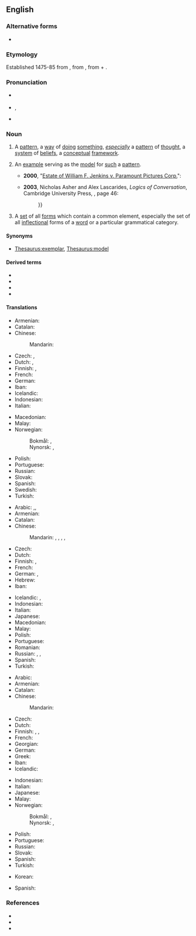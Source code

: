 ==English==
{{was wotd|2006|June|13}}

===Alternative forms===
* {{l|en|paradigma}} {{qualifier|archaic}}

===Etymology===
{{PIE root|en|deyḱ}}
Established 1475-85 from {{der|en|LL.|paradīgma}}, from {{der|en|grc|παράδειγμα||pattern}}, from {{m|grc|παραδείκνυμι||I [[show]] [beside] or [[compare]]}} + {{m|grc|-μα||''[[form]]ing [[noun]]s [[concerning]] the [[result]]s of [[action]]s''}}.

===Pronunciation===
* {{a|UK}} {{IPA|/ˈpæɹ.ə.daɪm/|lang=en}}
* {{a|US}} {{enPR|ˈpär.ə.dīm}}, {{IPA|/ˈpæɹ.ə.daɪm/|/ˈpɛɹ.ə.daɪm/|/ˈpeɪɹ.ə.daɪm/|lang=en}}
*: {{a|Mary-marry-merry}} {{audio|en-us-paradigm.ogg|Audio (US)|lang=en}}
* {{audio|en-au-paradigm.ogg|Audio (AU)|lang=en}}

===Noun===
{{en-noun}}

# A [[pattern]], a [[way]] of [[doing]] [[something]], ''[[especially]]'' {{lb|en|now|_|often|_|pejorative}} a [[pattern]] of [[thought]], a [[system]] of [[belief]]s, a [[conceptual]] [[framework]].
#: {{syn|en|model|worldview}}
#: {{ux|en|Thomas Kuhn's landmark “The Structure of Scientific Revolutions” got people talking about '''paradigm''' shifts, to the point the word itself now suggests an incomplete or biased perspective.}}
# An [[example]] serving as the [[model]] for [[such]] a [[pattern]].
#: {{syn|en|template|exemplar|posterboy}}
#* '''2000''', "[[s:Estate of William F. Jenkins v. Paramount Pictures Corp.|Estate of William F. Jenkins v. Paramount Pictures Corp.]]":
#*: {{quote|en|According to the Fourth Circuit, “Coca-Cola” is “the '''paradigm''' of a descriptive mark that has acquired secondary meaning”.}}
#* '''2003''', Nicholas Asher and Alex Lascarides, ''Logics of Conversation'', Cambridge University Press, {{ISBN|0 521 65058 5}}, page 46:
#*: {{quote|en|DRT is a '''paradigm''' example of a dynamic semantic theory, {{...}}}}
# {{lb|en|linguistics}} A [[set]] of all [[form]]s which contain a common element, especially the set of all [[inflection]]al forms of a [[word]] or a particular grammatical category.
#: {{ux|en|The '''paradigm''' of "go" is "go, went, gone."}}

====Synonyms====
* {{sense|exemplar}} [[Thesaurus:exemplar]], [[Thesaurus:model]]

====Derived terms====
* {{l|en|morphoparadigm}}
* {{l|en|paradigmatic}}
* {{l|en|paradigm shift}}
* {{l|en|paradigmaticism}}

====Translations====
{{trans-top|way of viewing reality}}
* Armenian: {{t+|hy|հարացույց}}
* Catalan: {{t+|ca|paradigma|m}}
* Chinese:
*: Mandarin: {{t+check|cmn|模式|tr=móshì|sc=Hani}}
* Czech: {{t+|cs|paradigma|n}}, {{t+|cs|pojetí|n}}
* Dutch: {{t+|nl|paradigma|n}}, {{t+|nl|denkkader|n}}
* Finnish: {{t+|fi|paradigma}}, {{t+|fi|maailmankatsomus}}
* French: {{t+|fr|paradigme|m}}
* German: {{t+|de|Paradigma|n}}
* Iban: {{t|iba|paradigma}}
* Icelandic: {{t+|is|hugarfar|n}}
* Indonesian: {{t+|id|paradigma}}
* Italian: {{t+|it|paradigma|m}}
{{trans-mid}}
* Macedonian: {{t|mk|парадигма|f|tr=paradígma}}
* Malay: {{t|ms|paradigma}}
* Norwegian:
*: Bokmål: {{t+|nb|paradigme|n}}, {{t|nb|paradigma|n}}
*: Nynorsk: {{t|nn|paradigme|n}}, {{t|nn|paradigma|n}}
* Polish: {{t+|pl|paradygmat|m}}
* Portuguese: {{t+|pt|paradigma|m}}
* Russian: {{t+|ru|паради́гма|f}}
* Slovak: {{t|sk|paradigma|f}}
* Spanish: {{t+|es|paradigma}}
* Swedish: {{t+|sv|paradigm|n}}
* Turkish: {{t+|tr|paradigma}}
{{trans-bottom}}

{{trans-top|example serving as a model or pattern}}
* Arabic: {{t|ar|نُموذج}},{{t|ar|مِثَال}},{{t+|ar|آيَة}}
* Armenian: {{t+|hy|հարացույց}}
* Catalan: {{t+|ca|paradigma|m}}
* Chinese:
*: Mandarin: {{t+|cmn|範例|sc=Hani}}, {{t+|cmn|范例|tr=fànlì|sc=Hani}}, {{t+|cmn|模範|sc=Hani}}, {{t+|cmn|模范|tr=mófàn|sc=Hani}},{{t+|cmn|典范}}
* Czech: {{t+|cs|paradigma|n}}
* Dutch: {{t+|nl|paradigma|n}}
* Finnish: {{t+|fi|paradigma}}, {{t|fi|ajatusmalli}}
* French: {{t+|fr|paradigme|m}}
* German: {{t+|de|Beispiel|n}}, {{t+|de|Musterbeispiel|n}}
* Hebrew: {{t|he|פאראדיגמה|f|tr=paradigma}}
* Iban: {{t|iba|paradigma}}
{{trans-mid}}
* Icelandic: {{t+|is|fyrirmynd|f}}, {{t|is|viðmið|n}}
* Indonesian: {{t+|id|paradigma}}
* Italian: {{t+|it|paradigma|m}}
* Japanese: {{t+|ja|模範|tr=もはん, mohan}}
* Macedonian: {{t|mk|парадигма|f|tr=paradígma}}
* Malay: {{t|ms|paradigma}}
* Polish: {{t+|pl|paradygmat|m}}
* Portuguese: {{t+|pt|paradigma|m}}
* Romanian: {{t+|ro|paradigmă|f}}
* Russian: {{t+|ru|паради́гма|f}}, {{t+|ru|образе́ц|m}}, {{t+|ru|приме́р|m}}
* Spanish: {{t+|es|paradigma}}
* Turkish: {{t+|tr|paradigma}}
{{trans-bottom}}

{{trans-top|linguistics: all forms which contain a common element}}
* Arabic: {{t|ar|قياس (عِلم الصرْف)}}
* Armenian: {{t+|hy|հարացույց}}
* Catalan: {{t+|ca|paradigma|m}}
* Chinese:
*: Mandarin: {{t|cmn|词形变化表|sc=Hani}}
* Czech: {{t+|cs|vzor|m}}
* Dutch: {{t+|nl|paradigma|n}}
* Finnish: {{t+|fi|paradigma}}, {{t+|fi|taivutuskaava}}, {{t+|fi|muotosarja}}
* French: {{t+|fr|paradigme|m}}
* Georgian: {{t+|ka|პარადიგმა}}
* German: {{t+|de|Paradigma|n}}
* Greek: {{t+|el|παράδειγμα|n}}
* Iban: {{t|iba|paradigma}}
* Icelandic: {{t+|is|beygingardæmi|n}}
{{trans-mid}}
* Indonesian: {{t+|id|paradigma}}
* Italian: {{t+|it|paradigma}}
* Japanese: {{t|ja|変化表|tr=へんかひょう, henkahyō}}
* Malay: {{t|ms|paradigma}}
* Norwegian:
*: Bokmål: {{t+|nb|paradigme|n}}, {{t|nb|paradigma|n}}
*: Nynorsk: {{t|nn|paradigme|n}}, {{t|nn|paradigma|n}}
* Polish: {{t+|pl|paradygmat|m}}
* Portuguese: {{t+|pt|paradigma|m}}
* Russian: {{t+|ru|паради́гма|f}}
* Slovak: {{t|sk|vzor|m}}
* Spanish: {{t+|es|paradigma}}
* Turkish: {{t+|tr|paradigma}}
{{trans-bottom}}

{{checktrans-top}}
* Korean: {{t-check|ko|패러다임}}
{{trans-mid}}
* Spanish: {{t+check|es|paradigma|m}}
{{trans-bottom}}

===References===
* {{R:American Heritage 2000|paradigm}}
* {{R:Dictionary.com|paradigm}}
* {{R:WordNet 2003|paradigm}}